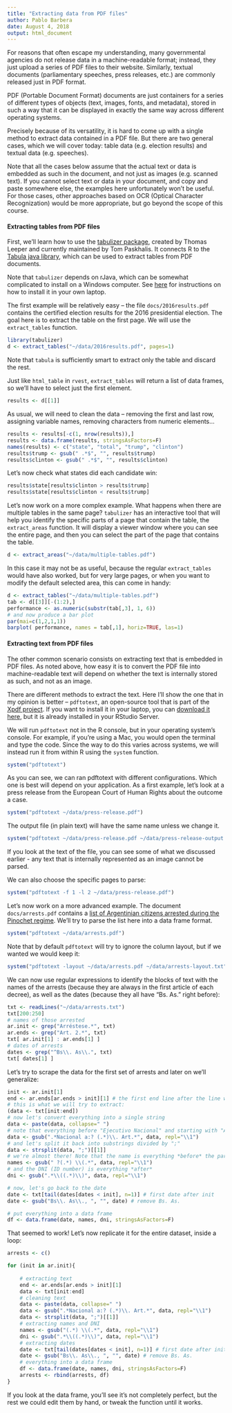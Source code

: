 ```yaml
---
title: "Extracting data from PDF files"
author: Pablo Barbera
date: August 4, 2018
output: html_document
---
```


For reasons that often escape my understanding, many governmental agencies do not release data in a machine-readable format; instead, they just upload a series of PDF files to their website. Similarly, textual documents (parliamentary speeches, press releases, etc.) are commonly released just in PDF format.

PDF (Portable Document Format) documents are just containers for a series of different types of objects (text, images, fonts, and metadata), stored in such a way that it can be displayed in exactly the same way across different operating systems.

Precisely because of its versatility, it is hard to come up with a single method to extract data contained in a PDF file. But there are two general cases, which we will cover today: table data (e.g. election results) and textual data (e.g. speeches). 

Note that all the cases below assume that the actual text or data is embedded as such in the document, and not just as images (e.g. scanned text). If you cannot select text or data in your document, and copy and paste somewhere else, the examples here unfortunately won't be useful. For those cases, other approaches based on OCR (Optical Character Recognization) would be more appropriate, but go beyond the scope of this course.

#### Extracting tables from PDF files

First, we'll learn how to use the [tabulizer package](https://github.com/ropensci/tabulizer), created by Thomas Leeper and currently maintained by Tom Paskhalis. It connects R to the [Tabula java library](https://github.com/tabulapdf/tabula), which can be used to extract tables from PDF documents.

Note that `tabulizer` depends on rJava, which can be somewhat complicated to install on a Windows computer. See [here](https://github.com/ropensci/tabulizer#installation) for instructions on how to install it in your own laptop.

The first example will be relatively easy -- the file `docs/2016results.pdf` contains the certified election results for the 2016 presidential election. The goal here is to extract the table on the first page. We will use the `extract_tables` function.

```r
library(tabulizer)
d <- extract_tables("~/data/2016results.pdf", pages=1)
```

Note that `tabula` is sufficiently smart to extract only the table and discard the rest.

Just like `html_table` in `rvest`, `extract_tables` will return a list of data frames, so we'll have to select just the first element.

```r
results <- d[[1]]
```

As usual, we will need to clean the data -- removing the first and last row, assigning variable names, removing characters from numeric elements...

```r
results <- results[-c(1, nrow(results)),]
results <- data.frame(results, stringsAsFactors=F)
names(results) <- c("state", "total", "trump", "clinton")
results$trump <- gsub(" .*$", "", results$trump)
results$clinton <- gsub(" .*$", "", results$clinton)
```

Let's now check what states did each candidate win:

```r
results$state[results$clinton > results$trump]
results$state[results$clinton < results$trump]
```

Let's now work on a more complex example. What happens when there are multiple tables in the same page? `tabulizer` has an interactive tool that will help you identify the specific parts of a page that contain the table, the `extract_areas` function. It will display a viewer window where you can see the entire page, and then you can select the part of the page that contains the table.

```r
d <- extract_areas("~/data/multiple-tables.pdf")
```

In this case it may not be as useful, because the regular `extract_tables` would have also worked, but for very large pages, or when you want to modify the default selected area, this can come in handy:

```r
d <- extract_tables("~/data/multiple-tables.pdf")
tab <- d[[3]][-(1:2),]
performance <- as.numeric(substr(tab[,3], 1, 6))
# and now produce a bar plot
par(mai=c(1,2,1,1))
barplot( performance, names = tab[,1], horiz=TRUE, las=1)

```

#### Extracting text from PDF files

The other common scenario consists on extracting text that is embedded in PDF files. As noted above, how easy it is to convert the PDF file into machine-readable text will depend on whether the text is internally stored as such, and not as an image.

There are different methods to extract the text. Here I'll show the one that in my opinion is better -- `pdftotext`, an open-source tool that is part of the [Xpdf project](http://www.foolabs.com/xpdf/about.html). If you want to install it in your laptop, you can [download it here](http://www.foolabs.com/xpdf/download.html), but it is already installed in your RStudio Server.

We will run `pdftotext` not in the R console, but in your operating system's console. For example, if you're using a Mac, you would open the terminal and type the code. Since the way to do this varies across systems, we will instead run it from within R using the `system` function.

```r
system("pdftotext")
```

As you can see, we can ran pdftotext with different configurations. Which one is best will depend on your application. As a first example, let's look at a press release from the European Court of Human Rights about the outcome a case.

```r
system("pdftotext ~/data/press-release.pdf")
```

The output file (in plain text) will have the same name unless we change it.

```r
system("pdftotext ~/data/press-release.pdf ~/data/press-release-output.txt")
```

If you look at the text of the file, you can see some of what we discussed earlier - any text that is internally represented as an image cannot be parsed.

We can also choose the specific pages to parse:

```r
system("pdftotext -f 1 -l 2 ~/data/press-release.pdf")
```

Let's now work on a more advanced example. The document `docs/arrests.pdf` contains a [list of Argentinian citizens arrested during the Pinochet regime](http://ftp2.errepar.com/bo/2013/04/SUPLE_17-04-2013.pdf). We'll try to parse the list here into a data frame format.

```r
system("pdftotext ~/data/arrests.pdf")
```

Note that by default `pdftotext` will try to ignore the column layout, but if we wanted we would keep it:

```r
system("pdftotext -layout ~/data/arrests.pdf ~/data/arrests-layout.txt")
```

We can now use regular expressions to identify the blocks of text with the names of the arrests (because they are always in the first article of each decree), as well as the dates (because they all have "Bs. As." right before):

```r
txt <- readLines("~/data/arrests.txt")
txt[200:250]
# names of those arrested
ar.init <- grep("Arréstese.*", txt)
ar.ends <- grep("Art. 2.*", txt)
txt[ ar.init[1] : ar.ends[1] ]
# dates of arrests
dates <- grep("^Bs\\. As\\.", txt)
txt[ dates[1] ]
```

Let's try to scrape the data for the first set of arrests and later on we'll generalize:

```r
init <- ar.init[1]
end <- ar.ends[ar.ends > init][1] # the first end line after the line we just chose
# this is what we will try to extract:
(data <- txt[init:end])
# now let's convert everything into a single string
data <- paste(data, collapse=" ")
# note that everything before "Ejecutivo Nacional" and starting with "Art. 2" is useless
data <- gsub(".*Nacional a:? (.*)\\. Art.*", data, repl="\\1")
# and let's split it back into substrings divided by ";"
data <- strsplit(data, ";")[[1]]
# we're almost there! Note that the name is everything *before* the parenthesis
names <- gsub(" ?(.*) \\(.*", data, repl="\\1")
# and the DNI (ID number) is everything *after*
dni <- gsub(".*\\((.*)\\)", data, repl="\\1")

# now, let's go back to the date
date <- txt[tail(dates[dates < init], n=1)] # first date after init
date <- gsub("Bs\\. As\\., ", "", date) # remove Bs. As.

# put everything into a data frame
df <- data.frame(date, names, dni, stringsAsFactors=F)

```

That seemed to work! Let's now replicate it for the entire dataset, inside a loop:

```r
arrests <- c()

for (init in ar.init){
	
	# extracting text
	end <- ar.ends[ar.ends > init][1]
	data <- txt[init:end]
	# cleaning text
	data <- paste(data, collapse=" ")
	data <- gsub(".*Nacional a:? (.*)\\. Art.*", data, repl="\\1")
	data <- strsplit(data, ";")[[1]]
	# extracting names and DNI
	names <- gsub("(.*) \\(.*", data, repl="\\1")
	dni <- gsub(".*\\((.*)\\)", data, repl="\\1")
	# extracting dates
	date <- txt[tail(dates[dates < init], n=1)] # first date after init
	date <- gsub("Bs\\. As\\., ", "", date) # remove Bs. As.
	# everything into a data frame
	df <- data.frame(date, names, dni, stringsAsFactors=F)
	arrests <- rbind(arrests, df)
}
```

If you look at the data frame, you'll see it's not completely perfect, but the rest we could edit them by hand, or tweak the function until it works.


